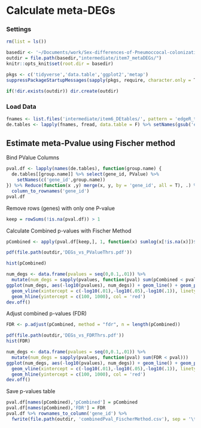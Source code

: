 # Calculate meta-DEGs

### Settings

```r
rm(list = ls())

basedir <- '~/Documents/work/Sex-differences-of-Pneumoccocal-colonization/'
outdir = file.path(basedir,"intermediate/item7_metaDEGs/")
knitr::opts_knit$set(root.dir = basedir)

pkgs <- c('tidyverse','data.table','ggplot2','metap')
suppressPackageStartupMessages(sapply(pkgs, require, character.only = T))
```

```r
if(!dir.exists(outdir)) dir.create(outdir)
```

### Load Data

```r
fnames <- list.files('intermediate/item6_DEtables/', pattern = 'edgeR_topTable', full.names = T)
de.tables <- lapply(fnames, fread, data.table = F) %>% setNames(gsub('edgeR_topTable_|\\.csv','',basename(fnames)))
```

## Estimate meta-Pvalue using Fischer method

Bind PValue Columns

```r
pval.df <- lapply(names(de.tables), function(group.name) {
  de.tables[[group.name]] %>% select(gene_id, PValue) %>% 
    setNames(c('gene_id',group.name))
}) %>% Reduce(function(x ,y) merge(x, y, by = 'gene_id', all = T), .) %>% 
  column_to_rownames('gene_id')
pval.df
```

Remove rows (genes) with only one P-value

```r
keep = rowSums(!is.na(pval.df)) > 1
```

Calculate Combined p-values with Fischer Method

```r
pCombined <- apply(pval.df[keep,], 1, function(x) sumlog(x[!is.na(x)])$p )
```

```r
pdf(file.path(outdir,'DEGs_vs_PValueThrs.pdf'))

hist(pCombined)

num_degs <- data.frame(pvalues = seq(0,0.1,.01)) %>% 
  mutate(num_degs = sapply(pvalues, function(pval) sum(pCombined < pval)))
ggplot(num_degs, aes(-log10(pvalues), num_degs)) + geom_line() + geom_point() +
  geom_vline(xintercept = c(-log10(.01),-log10(.05),-log10(.1)), linetype = 'dashed') +
  geom_hline(yintercept = c(100, 1000), col = 'red')
dev.off()
```

Adjust combined p-values (FDR)

```r
FDR <- p.adjust(pCombined, method = "fdr", n = length(pCombined))
```

```r
pdf(file.path(outdir,'DEGs_vs_FDRThrs.pdf'))
hist(FDR)

num_degs <- data.frame(pvalues = seq(0,0.1,.01)) %>% 
  mutate(num_degs = sapply(pvalues, function(pval) sum(FDR < pval)))
ggplot(num_degs, aes(-log10(pvalues), num_degs)) + geom_line() + geom_point() +
  geom_vline(xintercept = c(-log10(.01),-log10(.05),-log10(.1)), linetype = 'dashed') +
  geom_hline(yintercept = c(100, 1000), col = 'red')
dev.off()
```

Save p-values table

```r
pval.df[names(pCombined),'pCombined'] = pCombined
pval.df[names(pCombined),'FDR'] = FDR
pval.df %>% rownames_to_column('gene_id') %>% 
  fwrite(file.path(outdir, 'combinedPval_FischerMethod.csv'), sep = '\t', quote = F, row.names = F)
```
